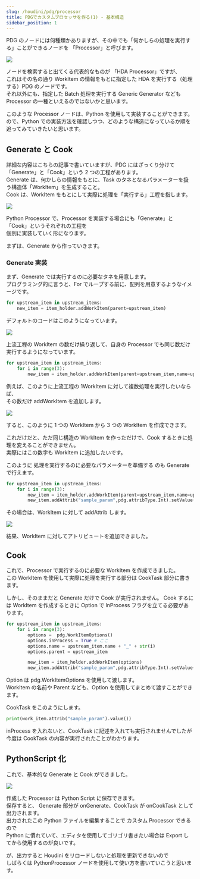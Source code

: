 ```yaml
---
slug: /houdini/pdg/processor
title: PDGでカスタムプロセッサを作る(1) - 基本構造
sidebar_position: 1
---
```


PDG のノードには何種類かありますが、その中でも「何かしらの処理を実行する」ことができるノードを
「Processor」と呼びます。

![](https://gyazo.com/982ee2837872e4b49f3c93dac0f36540.png)

ノードを検索すると出てくる代表的なものが 「HDA Processor」ですが、  
これはその名の通り WorkItem の情報をもとに指定した HDA を実行する（処理する）PDG のノードです。  
それ以外にも、指定した Batch 処理を実行する Generic Generator なども Processor の一種といえるのではないかと思います。

このような Processor ノードは、Python を使用して実装することができます。  
ので、Python での実装方法を確認しつつ、どのような構造になっているか順を追ってみていきたいと思います。

## Generate と Cook

<AutoLinkTitle url="/houdini/pdg/basic/02" />

詳細な内容はこちらの記事で書いていますが、PDG にはざっくり分けて「Generate」と「Cook」という 2 つの工程があります。  
Generate は、何かしらの情報をもとに、Task のタネとなるパラメーターを扱う構造体「WorkItem」を生成すること。  
Cook は、WorkItem をもとにして実際に処理を「実行する」工程を指します。

![](https://gyazo.com/8a8aa8bff40eb6d17a75e3f1a2927ffd.png)

Python Processor で、Processor を実装する場合にも「Generate」と「Cook」というそれぞれの工程を  
個別に実装していく形になります。

まずは、Generate から作っていきます。

### Generate 実装

まず、Generate では実行するのに必要なタネを用意します。  
プログラミング的に言うと、For でループする前に、配列を用意するようなイメージです。

```python
for upstream_item in upstream_items:
    new_item = item_holder.addWorkItem(parent=upstream_item)
```

デフォルトのコードはこのようになっています。

![](https://gyazo.com/730dd52f52f1581c9da63a7b27b9e314.png)

上流工程の WorkItem の数だけ繰り返して、自身の Processor でも同じ数だけ実行するようになっています。

```python
for upstream_item in upstream_items:
    for i in range(3):
        new_item = item_holder.addWorkItem(parent=upstream_item,name=upstream_item.name + "_" + str(i))
```

例えば、このように上流工程の 1WorkItem に対して複数処理を実行したいならば、  
その数だけ addWorkItem を追加します。

![](https://gyazo.com/194f2b1f91063d90c6fc3145014995d7.png)

すると、このように 1 つの WorkItem から 3 つの WorkItem を作成できます。

これだけだと、ただ同じ構造の WorkItem を作っただけで、Cook するときに処理を変えることができません。  
実際にはこの数字も WorkItem に追加したいです。

このように <Marker>処理を実行するのに必要なパラメーターを準備する</Marker> のも Generate で行えます。

```python
for upstream_item in upstream_items:
    for i in range(3):
        new_item = item_holder.addWorkItem(parent=upstream_item,name=upstream_item.name + "_" + str(i))
        new_item.addAttrib("sample_param",pdg.attribType.Int).setValue(i)
```

その場合は、WorkItem に対して addAttrib します。

![](https://gyazo.com/49be7bff4c5d207b7ec804c83ade54d7.png)

結果、WorkItem に対してアトリビュートを追加できました。

## Cook

これで、Processor で実行するのに必要な WorkItem を作成できました。  
この WorkItem を使用して実際に処理を実行する部分は CookTask 部分に書きます。

しかし、そのままだと Generate だけで Cook が実行されません。
Cook するには WorkItem を作成するときに Option で InProcess フラグを立てる必要があります。

```python
for upstream_item in upstream_items:
    for i in range(3):
        options =  pdg.WorkItemOptions()
        options.inProcess = True # ここ
        options.name = upstream_item.name + "_" + str(i)
        options.parent = upstream_item

        new_item = item_holder.addWorkItem(options)
        new_item.addAttrib("sample_param",pdg.attribType.Int).setValue(i)
```

Option は pdg.WorkItemOptions を使用して渡します。  
WorkItem の名前や Parent なども、Option を使用してまとめて渡すことができます。

CookTask をこのようにします。

```python
print(work_item.attrib("sample_param").value())
```

inProcess を入れないと、CookTask に記述を入れても実行されませんでしたが  
今度は CookTask の内容が実行されたことがわかります。

## PythonScript 化

これで、基本的な Generate と Cook ができました。

![](https://gyazo.com/f6c4b111020a776daa69579fc6805f42.png)

作成した Processor は Python Script に保存できます。  
保存すると、 Generate 部分が onGenerate、CookTask が onCookTask として出力されます。  
出力されたこの Python ファイルを編集することで カスタム Processor できるので  
Python に慣れていて、エディタを使用してゴリゴリ書きたい場合は Export してから使用するのが良いです。

が、出力すると Houdini をリロードしないと処理を更新できないので  
しばらくは PythonProcessor ノードを使用して使い方を書いていこうと思います。
